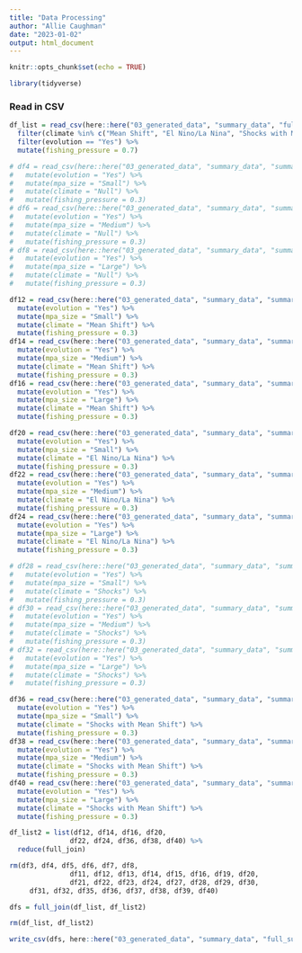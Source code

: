 ```yaml
---
title: "Data Processing"
author: "Allie Caughman"
date: "2023-01-02"
output: html_document
---
```


```r
knitr::opts_chunk$set(echo = TRUE)

library(tidyverse)
```

### Read in CSV

```r
df_list = read_csv(here::here("03_generated_data", "summary_data", "full_sum.csv")) %>%
  filter(climate %in% c("Mean Shift", "El Nino/La Nina", "Shocks with Mean Shift")) %>% 
  filter(evolution == "Yes") %>% 
  mutate(fishing_pressure = 0.7)
```

```r
# df4 = read_csv(here::here("03_generated_data", "summary_data", "summary_m3_3.csv")) %>%
#   mutate(evolution = "Yes") %>% 
#   mutate(mpa_size = "Small") %>% 
#   mutate(climate = "Null") %>% 
#   mutate(fishing_pressure = 0.3)
# df6 = read_csv(here::here("03_generated_data", "summary_data", "summary_m5_3.csv")) %>%
#   mutate(evolution = "Yes") %>% 
#   mutate(mpa_size = "Medium") %>% 
#   mutate(climate = "Null") %>% 
#   mutate(fishing_pressure = 0.3)
# df8 = read_csv(here::here("03_generated_data", "summary_data", "summary_m7_3.csv")) %>%
#   mutate(evolution = "Yes") %>% 
#   mutate(mpa_size = "Large") %>% 
#   mutate(climate = "Null") %>% 
#   mutate(fishing_pressure = 0.3)

df12 = read_csv(here::here("03_generated_data", "summary_data", "summary_m11_3.csv")) %>%
  mutate(evolution = "Yes") %>% 
  mutate(mpa_size = "Small") %>% 
  mutate(climate = "Mean Shift") %>% 
  mutate(fishing_pressure = 0.3)
df14 = read_csv(here::here("03_generated_data", "summary_data", "summary_m13_3.csv")) %>%
  mutate(evolution = "Yes") %>% 
  mutate(mpa_size = "Medium") %>% 
  mutate(climate = "Mean Shift") %>% 
  mutate(fishing_pressure = 0.3)
df16 = read_csv(here::here("03_generated_data", "summary_data", "summary_m15_3.csv")) %>%
  mutate(evolution = "Yes") %>% 
  mutate(mpa_size = "Large") %>% 
  mutate(climate = "Mean Shift") %>% 
  mutate(fishing_pressure = 0.3)

df20 = read_csv(here::here("03_generated_data", "summary_data", "summary_m19_3.csv")) %>%
  mutate(evolution = "Yes") %>% 
  mutate(mpa_size = "Small") %>% 
  mutate(climate = "El Nino/La Nina") %>% 
  mutate(fishing_pressure = 0.3)
df22 = read_csv(here::here("03_generated_data", "summary_data", "summary_m21_3.csv")) %>%
  mutate(evolution = "Yes") %>% 
  mutate(mpa_size = "Medium") %>% 
  mutate(climate = "El Nino/La Nina") %>% 
  mutate(fishing_pressure = 0.3)
df24 = read_csv(here::here("03_generated_data", "summary_data", "summary_m23_3.csv")) %>%
  mutate(evolution = "Yes") %>% 
  mutate(mpa_size = "Large") %>% 
  mutate(climate = "El Nino/La Nina") %>% 
  mutate(fishing_pressure = 0.3)

# df28 = read_csv(here::here("03_generated_data", "summary_data", "summary_m27_3.csv")) %>%
#   mutate(evolution = "Yes") %>% 
#   mutate(mpa_size = "Small") %>% 
#   mutate(climate = "Shocks") %>% 
#   mutate(fishing_pressure = 0.3)
# df30 = read_csv(here::here("03_generated_data", "summary_data", "summary_m29_3.csv")) %>%
#   mutate(evolution = "Yes") %>% 
#   mutate(mpa_size = "Medium") %>% 
#   mutate(climate = "Shocks") %>% 
#   mutate(fishing_pressure = 0.3)
# df32 = read_csv(here::here("03_generated_data", "summary_data", "summary_m31_3.csv")) %>%
#   mutate(evolution = "Yes") %>% 
#   mutate(mpa_size = "Large") %>% 
#   mutate(climate = "Shocks") %>% 
#   mutate(fishing_pressure = 0.3)

df36 = read_csv(here::here("03_generated_data", "summary_data", "summary_m35_3.csv")) %>%
  mutate(evolution = "Yes") %>% 
  mutate(mpa_size = "Small") %>% 
  mutate(climate = "Shocks with Mean Shift") %>% 
  mutate(fishing_pressure = 0.3)
df38 = read_csv(here::here("03_generated_data", "summary_data", "summary_m37_3.csv")) %>%
  mutate(evolution = "Yes") %>% 
  mutate(mpa_size = "Medium") %>% 
  mutate(climate = "Shocks with Mean Shift") %>% 
  mutate(fishing_pressure = 0.3)
df40 = read_csv(here::here("03_generated_data", "summary_data", "summary_m39_3.csv")) %>%
  mutate(evolution = "Yes") %>% 
  mutate(mpa_size = "Large") %>% 
  mutate(climate = "Shocks with Mean Shift") %>% 
  mutate(fishing_pressure = 0.3)
```


```r
df_list2 = list(df12, df14, df16, df20, 
               df22, df24, df36, df38, df40) %>% 
  reduce(full_join)

rm(df3, df4, df5, df6, df7, df8,  
               df11, df12, df13, df14, df15, df16, df19, df20, 
               df21, df22, df23, df24, df27, df28, df29, df30, 
     df31, df32, df35, df36, df37, df38, df39, df40)

dfs = full_join(df_list, df_list2)

rm(df_list, df_list2)

write_csv(dfs, here::here("03_generated_data", "summary_data", "full_sum_fishing_pressure.csv"))
```

